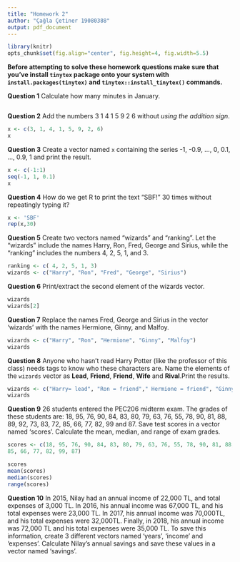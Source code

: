 ```yaml
---
title: "Homework 2"
author: "Çağla Çetiner 19080388"
output: pdf_document
---
```


```r
library(knitr)
opts_chunk$set(fig.align="center", fig.height=4, fig.width=5.5)
```

**Before attempting to solve these homework questions make sure that you've install `tinytex` package onto your system with `install.packages(tinytex)` and `tinytex::install_tinytex()` commands.**

\vspace{1cm}

**Question 1** Calculate how many minutes in January.

```r
 
```

**Question 2** Add the numbers 3 1 4 1 5 9 2 6 without *using the addition sign*.

```r
x <- c(3, 1, 4, 1, 5, 9, 2, 6)
x
```

**Question 3** Create a vector named `x` containing the series -1, -0.9, ..., 0, 0.1, ..., 0.9, 1 and print the result.

```r
x <- c(-1:1)
seq(-1, 1, 0.1)
x

```

**Question 4** How do we get R to print the text "SBF!" 30 times without repeatingly typing it?

```r
x <- 'SBF'
rep(x,30)
```

**Question 5** Create two vectors named "wizards" and "ranking".
Let the "wizards" include the names Harry, Ron, Fred, George and Sirius, while the "ranking" includes the numbers 4, 2, 5, 1, and 3.

```r
ranking <- c( 4, 2, 5, 1, 3)
wizards <- c("Harry", "Ron", "Fred", "George", "Sirius")
```

**Question 6** Print/extract the second element of the wizards vector.

```r
wizards
wizards[2]

```

**Question 7** Replace the names Fred, George and Sirius in the vector 'wizards' with the names Hermione, Ginny, and Malfoy.

```r
wizards <- c("Harry", "Ron", "Hermione", "Ginny", "Malfoy")
wizards
```

**Question 8** Anyone who hasn't read Harry Potter (like the professor of this class) needs tags to know who these characters are.
Name the elements of the `wizards` vector as **Lead**, **Friend**, **Friend**, **Wife** and **Rival**.Print the results.

```r

wizards <- c("Harry= lead", "Ron = friend"," Hermione = friend", "Ginny = wife", "Malfoy = rival")
wizards
```

**Question 9** 26 students entered the PEC206 midterm exam.
The grades of these students are: 18, 95, 76, 90, 84, 83, 80, 79, 63, 76, 55, 78, 90, 81, 88, 89, 92, 73, 83, 72, 85, 66, 77, 82, 99 and 87.
Save test scores in a vector named 'scores'.
Calculate the mean, median, and range of exam grades.

```r
scores <- c(18, 95, 76, 90, 84, 83, 80, 79, 63, 76, 55, 78, 90, 81, 88, 89, 92,73, 83, 72,
85, 66, 77, 82, 99, 87)

scores
mean(scores)
median(scores)
range(scores)
```

**Question 10** In 2015, Nilay had an annual income of 22,000 TL, and total expenses of 3,000 TL.
In 2016, his annual income was 67,000 TL, and his total expenses were 23,000 TL.
In 2017, his annual income was 70,000TL, and his total expenses were 32,000TL.
Finally, in 2018, his annual income was 72,000 TL and his total expenses were 35,000 TL.
To save this information, create 3 different vectors named 'years', 'income' and 'expenses'.
Calculate Nilay's annual savings and save these values in a vector named 'savings'.

```r



```

